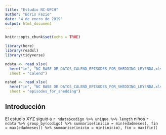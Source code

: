 ```yaml
---
title: "Estudio NC-UPCH"
author: "Boris Fazio"
date: "4 de enero de 2019"
output: html_document
---
```


```r
knitr::opts_chunk$set(echo = TRUE)

library(here)
library(readxl)
library(tidyverse)

ndata <- read_xlsx(
  here("in", "NC BASE DE DATOS_CALEND_EPISODES_FOR_SHEDDING_LEYENDA.xlsx"),
  sheet = "calend")

nshed <- read_xlsx(
  here("in", "NC BASE DE DATOS_CALEND_EPISODES_FOR_SHEDDING_LEYENDA.xlsx"),
  sheet = "episodes_for_shedding")
```

## Introducción

El estudio XYZ siguió a `r ndata$codigo %>% unique %>% length` niños `r ndata %>% group_by(codigo) %>% summarise(inicio = min(edadmeses), fin = max(edadmeses)) %>% summarise(inicio = min(inicio), fin = max(fin))`

